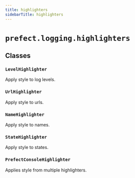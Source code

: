 ```yaml
---
title: highlighters
sidebarTitle: highlighters
---
```


# `prefect.logging.highlighters`

## Classes

### `LevelHighlighter` <sup><a href="https://github.com/prefecthq/prefect/blob/main/src/prefect/logging/highlighters.py#L6" target="_blank"><Icon icon="github" style="width: 14px; height: 14px;" /></a></sup>


Apply style to log levels.


### `UrlHighlighter` <sup><a href="https://github.com/prefecthq/prefect/blob/main/src/prefect/logging/highlighters.py#L19" target="_blank"><Icon icon="github" style="width: 14px; height: 14px;" /></a></sup>


Apply style to urls.


### `NameHighlighter` <sup><a href="https://github.com/prefecthq/prefect/blob/main/src/prefect/logging/highlighters.py#L29" target="_blank"><Icon icon="github" style="width: 14px; height: 14px;" /></a></sup>


Apply style to names.


### `StateHighlighter` <sup><a href="https://github.com/prefecthq/prefect/blob/main/src/prefect/logging/highlighters.py#L43" target="_blank"><Icon icon="github" style="width: 14px; height: 14px;" /></a></sup>


Apply style to states.


### `PrefectConsoleHighlighter` <sup><a href="https://github.com/prefecthq/prefect/blob/main/src/prefect/logging/highlighters.py#L54" target="_blank"><Icon icon="github" style="width: 14px; height: 14px;" /></a></sup>


Applies style from multiple highlighters.

